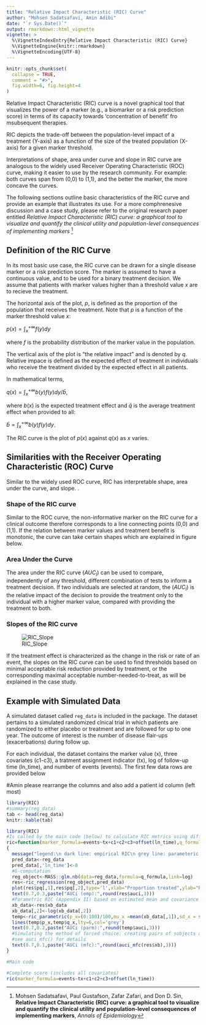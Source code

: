 ```yaml
---
title: "Relative Impact Characteristic (RIC) Curve"
author: "Mohsen Sadatsafavi, Amin Adibi"
date: "`r Sys.Date()`"
output: rmarkdown::html_vignette
vignette: >
  %\VignetteIndexEntry{Relative Impact Characteristic (RIC) Curve}
  %\VignetteEngine{knitr::rmarkdown}
  %\VignetteEncoding{UTF-8}
---
```


```r
knitr::opts_chunk$set(
  collapse = TRUE,
  comment = "#>",
  fig.width=6, fig.height=4
)
```
Relative Impact Characteristic (RIC) curve is a novel graphical tool that visualizes the power of a marker (e.g., a biomarker  or a risk prediction score) in terms of its capacity towards 'concentration of benefit' fro msubsequent therapies. 

RIC depicts the trade-off between the population-level impact of a treatment (Y-axis) as a function of the size of the treated population (X-axis) for a given marker threshold. 

Interpretations of shape, area under curve and slope in RIC curve are analogous to the widely used Receiver Operating Characteristic (ROC) curve, making it easier to use by the research community. For example: both curves span from (0,0) to (1,1), and the better the marker, the more concave the curves. 

The following sections outline basic characteristics of the RIC curve and provide an example that illustrates its use. For a more comphrenesive discussion and a case study, please refer to the original research paper entitled *Relative Impact Characteristic (RIC) curve: a graphical tool to visualize and quantify the clinical utility and population-level consequences of implementing markers* ^[Mohsen Sadatsafavi, Paul Gustafson, Zafar Zafari, and Don D. Sin, **Relative Impact Characteristic (RIC) curve: a graphical tool to visualize and quantify the clinical utility and population-level consequences of implementing markers**, *Annals of Epidemiology*]  

## Definition of the RIC Curve

In its most basic use case, the RIC curve can be drawn for a single disease marker or a risk prediction score. The marker is assumed to have a continuous value, and to be used for a binary treatment decision. We assume that patients with marker values higher than a threshold value $x$ are to recieve the treatment.  

The horizontal axis of the plot, $p$, is defined as the proportion of the population that receives the treatment. Note that $p$ is a function of the marker threshold value $x$:  

$p(x) = \int_x^{+\infty} f(y) dy$

where $f$ is the probability distribution of the marker value in the population.

The vertical axis of the plot is "the relative impact" and is denoted by $q$. Relative impace is defined as the expected effect of treatment in individuals who receive the treatment divided by the expected effect in all patients. 

In mathematical terms,

$q(x) = \int _x ^{+\infty} b(y)f(y)dy/ \bar{b}$, 

where $b(x)$ is the expected treatment effect and $\bar{q}$ is the average treatment effect when provided to all: 

$\bar{b} = \int _x ^{+\infty} b(y)f(y)dy$.

The RIC curve is the plot of $p(x)$ against $q(x)$ as $x$ varies. 


## Similarities with the Receiver Operating Characteristic (ROC) Curve

Similar to the widely used ROC curve, RIC has interpretable shape, area under the curve, and slope. .

### Shape of the RIC curve

Similar to the ROC curve, the non-informative marker on the RIC curve for a clinical
outcome therefore corresponds to a line connecting points (0,0) and (1,1). If the relation
between marker values and treatment benefit is monotonic, the curve can take certain shapes
which are explained in figure below.


### Area Under the Curve

The area under the RIC curve $(AUC_I)$ can be used to compare, independently of any threshold, different combination of tests to inform a treatment decision. If two individuals are selected at random, the $(AUC_I)$ is the relative impact of the decision to provide the treatment only to the individual with a higher marker value, compared with providing the treatment to both.


### Slopes of the RIC curve

![RIC_Slope](./slope.png)


If the treatment effect is characterized as the change in the risk or rate of an event, the slopes on the RIC curve can be used to find thresholds based on minimal acceptable risk reduction provided by treatment, or the corresponding maximal acceptable number-needed-to-treat, as will be explained in the case study.

## Example with Simulated Data

A simulated dataset called `reg_data` is included in the package. The dataset pertains to a simulated randomized clnical trial in which patients are randomized to either placebo or treatment and are followed for up to one year. The outcome of interest is the number of disease flair-ups (exacerbations) during follow up.

For each individual, the dataset contains the marker value (x), three covariates (c1-c3), a tratment assignment indicator (tx), log of follow-up time (ln_time), and number of events (events). The first few data rows are provided below

#Amin please rearrange the columns and also add a patient id column (left most)

```r
library(RIC)
#summary(reg_data)
tab <- head(reg_data)
knitr::kable(tab)
```

```r
library(RIC)
#Is called by the main code (below) to calculate RIC metrics using different methods
ric=function(marker_formula=events~tx+c1+c2+c3+offset(ln_time),q_formula=events~tx+c1+c2+c3+offset(ln_time),sample_size=1000)
{
  message("legend:\n dark line: empirical RIC\n grey line: parameteric approximation of RIC\n emp: empirical \n mfc: method of forced choice: simulating pairs of subjects and a=giving treatment to the one with higher marker value, b=giving both treatment, c) calculating the average benefit of a over b.\n parm: parametric approximation)")
  pred_data<-reg_data
  pred_data[,'ln_time']<-0
  #G-computation
  reg_object<-MASS::glm.nb(data=reg_data,formula=q_formula,link=log)
  res<-ric_regression(reg_object,pred_data)
  plot(res$pq[,1],res$pq[,2],type='l',xlab="Proportion treated",ylab="Relative benefit",xlim=c(0,1),ylim=c(0,1))
  text(0.7,0.3,paste("AUCi (emp):",round(res$auci,3)))
  #Parametric RIC (Appendix II) based on estimated mean and covariance matrix of (x,b).
  xb_data<-res$xb_data
  xb_data[,2]<-log(xb_data[,2])
  temp<-ric_parametric(p_x=(0:100)/100,mu_x =mean(xb_data[,1]),sd_x = sd(xb_data[,1]), mu_b = mean(xb_data[,2]), sd_b = sd(xb_data[,2]),rho = cor(xb_data)[1,2],type = "lognormal")
  lines(temp$p_x,temp$q_x,lty=6,col='grey')
  text(0.7,0.2,paste("AUCi (parm):",round(temp$auci,3)))
  #Simulating the method of forced choice: creating pairs of subjects and a=giving treatment to the one with higher marker value, b=giving both treatment, c) calculating the average benefit of a over b
  #see auci_mfc() for details
  text(0.7,0.1,paste("AUCi (mfc):",round(auci_mfc(res$xb),3)))
}

#Main code

#Complete score (includes all covariates)
ric(marker_formula=events~tx+c1+c2+c3+offset(ln_time))


```
